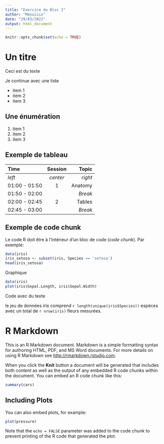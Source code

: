 ```yaml
---
title: "Exercice du Bloc 2"
author: "Menuisix"
date: "29/03/2022"
output: html_document
---
```


```r
knitr::opts_chunk$set(echo = TRUE)
```
# Un titre

Ceci est du texte

Je continue avec une liste

- item 1
- item 2
- item 3

## Une énumération

1. item 1
2. item 2
3. item 3

## Exemple de tableau

| Time | Session | Topic |
|:--------------|:-------:|---------:|
| _left_ | _center_| _right_ |
| 01:00 - 01:50 | 1 | Anatomy |
| 01:50 - 02:00 | | *Break* |
| 02:00 - 02:45 | 2 | Tables |
| 02:45 - 03:00 | | *Break* |

## Exemple de code chunk
Le code R doit être à l'intérieur d'un bloc de code (*code chunk*). Par exemple:
```r
data(iris)
iris_setosa <- subset(iris, Species == 'setosa')
head(iris_setosa)
```

Graphique

```r
data(iris)
plot(iris$Sepal.Length, iris$Sepal.Width)
```

Code avec du texte

le jeu de données *iris* comprend `r length(unique(iris$Species))` espèces
avec un total de `r nrow(iris)` fleurs mesurées.

# R Markdown

This is an R Markdown document. Markdown is a simple formatting syntax for authoring HTML, PDF, and MS Word documents. For more details on using R Markdown see <http://rmarkdown.rstudio.com>.

When you click the **Knit** button a document will be generated that includes both content as well as the output of any embedded R code chunks within the document. You can embed an R code chunk like this:

```r
summary(cars)
```

## Including Plots

You can also embed plots, for example:

```r
plot(pressure)
```

Note that the `echo = FALSE` parameter was added to the code chunk to prevent printing of the R code that generated the plot.
